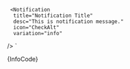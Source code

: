 


     <Notification
      title="Notification Title"
      desc="This is notification message."
      icon="CheckAlt"
      variation="info"
   />
`

<Section
	contained={true}
	border={true}
	style={{ paddingRight: 0, paddingLeft: 0 }}
>
	<Preview wrapper={true}>
		<Notification
			variation="info"
			title="Notification Title"
			desc="This is notification message."
			icon="CheckAlt"
		/>
	</Preview>
	<Snippet language="js">{InfoCode}</Snippet>
</Section>

